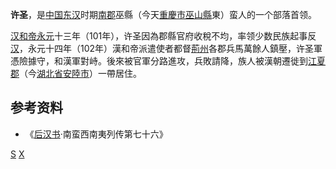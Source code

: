 '''许圣'''，是[[中国|中国]][[东汉|东汉]]时期[[南郡|南郡]]巫縣（今天[[重慶市|重慶市]][[巫山縣|巫山縣]]東）蛮人的一个部落首领。

[[汉和帝|汉和帝]][[永元_(东汉)|永元]]十三年（101年），许圣因為郡縣官府收稅不均，率领少数民族起事反[[東漢|汉]]，永元十四年（102年）漢和帝派遣使者都督[[荊州|荊州]]各郡兵馬萬餘人鎮壓，许圣軍憑險據守，和漢軍對峙。後來被官軍分路進攻，兵敗請降，族人被漢朝遷徙到[[江夏郡|江夏郡]]（今[[湖北省|湖北省]][[安陸市|安陸市]]）一帶居住。

==参考资料==
*《[[后汉书|后汉书]]·南蛮西南夷列传第七十六》

[[Category:许姓|S]]
[[Category:汉朝民變領袖|X]]